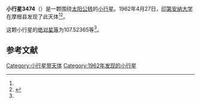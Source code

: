 {{Infobox planet
| bgcolour = #FFFFC0
| name = 3474 Linsley
| symbol = 
| image = 
| caption = 
| discovery = yes
| discovery_ref = 
| discoverer = [[印第安纳大学|印第安纳大学]]
| discovery_site = [[摩根县|摩根县]] 
| discovered = 1962年4月27日
| designations = yes
| mp_name = 
| named_after = 
| alt_names = 1962 HE/ 1962 JC / 1971 TG2 / 1979 QR6 / 1979 SK6 / 1986 CT1
| mp_category = [[主带小行星|主带小行星]]
| orbit_ref = <ref name="a">[http://ssd.jpl.nasa.gov/sbdb.cgi?sstr=3474 3474 Linsley] {{Wayback|url=http://ssd.jpl.nasa.gov/sbdb.cgi?sstr=3474 |date=20201023035301 }}，小行星數據庫瀏覽器（JPL Small-Body Database Browser）－[[美国国家航空航天局|美国国家航空航天局]]喷气推进实验室</ref>
| epoch = 2456400.5 (2013年4月18日更新)
| aphelion = {{convert|3.0889697|AU|km|3|abbr=on|lk=out}}
| perihelion = {{convert|2.0252821|AU|km|3|abbr=on}}
| semimajor = {{convert|2.5571259|AU|km|3|abbr=on}}
| eccentricity = 0.207985
| period = 1493.573465 [[日|日]]<br />4.09[[儒略年|儒略年]]
| avg_speed = 
| inclination = 5.97517
| asc_node = 169.33903
| mean_anomaly = 
| arg_peri = 107.52365
| satellites = 
| physical_characteristics = yes
| dimensions = 
| mass = 
| density = 
| surface_grav = 
| escape_velocity = 
| sidereal_day = 
| axial_tilt = 
| pole_ecliptic_lat = 
| pole_ecliptic_lon = 
| albedo = 
| temperatures= 
| temp_name1 = 
| mean_temp_1 = 
| max_temp_1 = 
| temp_name2 = 
| max_temp_2 = 
| spectral_type = 
| abs_magnitude = 107.52365
}}

'''小行星3474'''（{{lang-en|3474 Linsley}}）是一颗围绕[[太阳|太阳]][[公转|公转]]的[[小行星|小行星]]。1962年4月27日，[[印第安纳大学|印第安纳大学]]在摩根县发现了此天体<ref name="a" /><ref>{{cite news|title=小行星列表|url=http://cfa-www.harvard.edu/iau/lists/NumberedMPs.txt|accessdate=2013-07-08|newspaper=哈佛大学|archive-date=2008-05-17|archive-url=https://web.archive.org/web/20080517010638/http://cfa-www.harvard.edu/iau/lists/NumberedMPs.txt|dead-url=no}}</ref>。

这颗小行星的[[绝对星等|绝对星等]]为107.52365等<ref name="a" />。

==参考文献==
{{reflist}}
{{Minor Planet Number|[[小行星3473|小行星3473]]|[[小行星3475|小行星3475]]}}

{{小天体}}

[[Category:小行星带天体|Category:小行星带天体]]
[[Category:1962年发现的小行星|Category:1962年发现的小行星]]

{{asteroid-stub}}